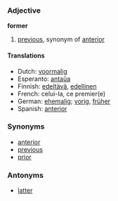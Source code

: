 ===Adjective===
'''former'''

# [[previous]], synonym of [[anterior]]



====Translations====
*Dutch: [[voormalig]]
*Esperanto: [[antaŭa]]
*Finnish: [[edeltävä]], [[edellinen]]
*French: celui-la, ce premier(e)
*German: [[ehemalig]]; [[vorig]], [[früher]]
*Spanish: [[anterior]]

===Synonyms===
*[[anterior]]
*[[previous]]
*[[prior]]

===Antonyms===
*[[latter]]